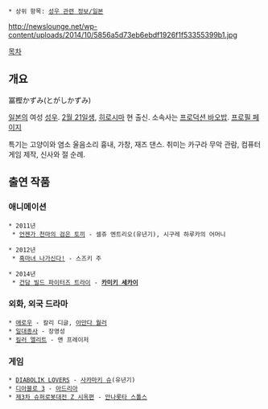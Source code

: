  * 상위 항목: [[성우 관련 정보/일본]]

http://newslounge.net/wp-content/uploads/2014/10/5856a5d73eb6ebdf1926f1f53355399b1.jpg

[[목차]]
== 개요 ==
冨樫かずみ(とがしかずみ)

[[일본]]의 여성 [[성우]]. [[2월 21일]]생, [[히로시마]] 현 출신. 소속사는 [[프로덕션 바오밥]]. [http://pro-baobab.jp/ladies/togashi_k/index.html 프로필 페이지]

특기는 고양이와 염소 울음소리 흉내, 가창, 재즈 댄스. 취미는 카구라 무악 관람, 컴퓨터 게임 제작, 신사와 절 순례.

== 출연 작품 ==
=== 애니메이션 ===
 * 2011년
  * [[언젠가 천마의 검은 토끼]] - 셀쥬 엔트리오(유년기), 시구레 하루카의 어머니

 * 2012년
  * [[흑마녀 나가신다!]] - 스즈키 주

 * 2014년
  * [[건담 빌드 파이터즈 트라이]] - '''[[카미키 세카이]]'''

=== 외화, 외국 드라마 ===
 * [[애로우]] - 칼리 디글, [[아만다 월러]]
 * [[일대종사]] - 장영성
 * [[킬러 엘리트]] - 앤 프레이저

=== 게임 ===
 * [[DIABOLIK LOVERS]] - [[사카마키 슈]](유년기)
 * [[디아블로 3]] - [[아드리아]]
 * [[제3차 슈퍼로봇대전 Z 시옥편]] - [[안나롯타 스톨스]]
